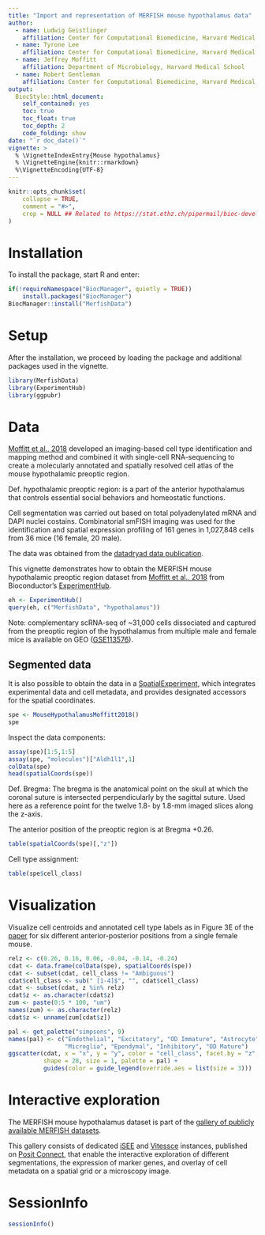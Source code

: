 ```yaml
---
title: "Import and representation of MERFISH mouse hypothalamus data"
author: 
  - name: Ludwig Geistlinger    
    affiliation: Center for Computational Biomedicine, Harvard Medical School
  - name: Tyrone Lee  
    affiliation: Center for Computational Biomedicine, Harvard Medical School
  - name: Jeffrey Moffitt
    affiliation: Department of Microbiology, Harvard Medical School
  - name: Robert Gentleman
    affiliation: Center for Computational Biomedicine, Harvard Medical School
output:
  BiocStyle::html_document:
    self_contained: yes 
    toc: true
    toc_float: true
    toc_depth: 2
    code_folding: show
date: "`r doc_date()`"
vignette: >
  % \VignetteIndexEntry{Mouse hypothalamus}
  % \VignetteEngine{knitr::rmarkdown}
  %\VignetteEncoding{UTF-8}
---
```


```r
knitr::opts_chunk$set(
    collapse = TRUE,
    comment = "#>",
    crop = NULL ## Related to https://stat.ethz.ch/pipermail/bioc-devel/2020-April/016656.html
)
```

# Installation

To install the package, start R and enter: 

```r
if(!requireNamespace("BiocManager", quietly = TRUE))
    install.packages("BiocManager")
BiocManager::install("MerfishData")
``` 

# Setup

After the installation, we proceed by loading the package and additional packages
used in the vignette.

```r
library(MerfishData)
library(ExperimentHub)
library(ggpubr)
```

# Data

[Moffitt et al., 2018](https://doi.org/10.1126/science.aau5324) 
developed an imaging-based cell type identification and mapping method and
combined it with single-cell RNA-sequencing to create a molecularly annotated
and spatially resolved cell atlas of the mouse hypothalamic preoptic region.

Def. hypothalamic preoptic region: is a part of the anterior hypothalamus that 
controls essential social behaviors and homeostatic functions.

Cell segmentation was carried out based on total polyadenylated mRNA and
DAPI nuclei costains. Combinatorial smFISH imaging was used for the 
identification and spatial expression profiling of 161 genes in 1,027,848 cells
from 36 mice (16 female, 20 male).

The data was obtained from the 
[datadryad data publication](https://doi.org/10.5061/dryad.8t8s248).

This vignette demonstrates how to obtain the MERFISH mouse hypothalamic preoptic
region dataset from [Moffitt et al., 2018](https://doi.org/10.1126/science.aau5324)
from Bioconductor's [ExperimentHub](https://bioconductor.org/packages/ExperimentHub).

```r
eh <- ExperimentHub()
query(eh, c("MerfishData", "hypothalamus"))
```

Note: complementary scRNA-seq of ~31,000 cells dissociated and captured from the
preoptic region of the hypothalamus from multiple male and female mice is available
on GEO ([GSE113576](https://www.ncbi.nlm.nih.gov/geo/query/acc.cgi?acc=GSE113576)).

## Segmented data

It is also possible to obtain the data in a [SpatialExperiment](https://bioconductor.org/packages/SpatialExperiment), which integrates experimental data and cell metadata, and provides designated accessors for the spatial coordinates.

```r
spe <- MouseHypothalamusMoffitt2018()
spe
```

Inspect the data components:

```r
assay(spe)[1:5,1:5]
assay(spe, "molecules")["Aldh1l1",1]
colData(spe)
head(spatialCoords(spe))
```

Def. Bregma: The bregma is the anatomical point on the skull at which the coronal
suture is intersected perpendicularly by the sagittal suture. Used here as a 
reference point for the twelve 1.8- by 1.8-mm imaged slices along the z-axis.

The anterior position of the preoptic region is at Bregma +0.26.

```r
table(spatialCoords(spe)[,"z"])
```

Cell type assignment:

```r
table(spe$cell_class)
```

# Visualization

Visualize cell centroids and annotated cell type labels as in Figure 3E of the 
[paper](https://doi.org/10.1126/science.aau5324)
for six different anterior-posterior positions from a single female mouse.

```r
relz <- c(0.26, 0.16, 0.06, -0.04, -0.14, -0.24)
cdat <- data.frame(colData(spe), spatialCoords(spe))
cdat <- subset(cdat, cell_class != "Ambiguous")
cdat$cell_class <- sub(" [1-4]$", "", cdat$cell_class)
cdat <- subset(cdat, z %in% relz)
cdat$z <- as.character(cdat$z)
zum <- paste(0:5 * 100, "um")
names(zum) <- as.character(relz)
cdat$z <- unname(zum[cdat$z]) 
```

```r
pal <- get_palette("simpsons", 9)
names(pal) <- c("Endothelial", "Excitatory", "OD Immature", "Astrocyte", "Mural",
                "Microglia", "Ependymal", "Inhibitory", "OD Mature")
ggscatter(cdat, x = "x", y = "y", color = "cell_class", facet.by = "z",
          shape = 20, size = 1, palette = pal) +
          guides(color = guide_legend(override.aes = list(size = 3)))
```

# Interactive exploration

The MERFISH mouse hypothalamus dataset is part of the
[gallery of publicly available MERFISH datasets](https://moffittlab.connect.hms.harvard.edu/merfish/merfish_homepage.html).

This gallery consists of dedicated 
[iSEE](https://bioconductor.org/packages/iSEE) and 
[Vitessce](http://vitessce.io/) instances, published on 
[Posit Connect](https://posit.co/products/enterprise/connect/), 
that enable the interactive exploration of different segmentations,
the expression of marker genes, and overlay of
cell metadata on a spatial grid or a microscopy image.

# SessionInfo

```r
sessionInfo()
```
